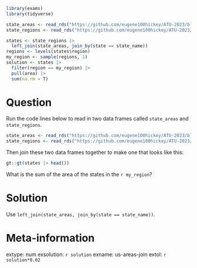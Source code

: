 ```r
library(exams)
library(tidyverse)

state_areas <- read_rds("https://github.com/eugene100hickey/ATU-2023/blob/main/rexams/data/state-areas?raw=true")
state_regions <- read_rds("https://github.com/eugene100hickey/ATU-2023/blob/main/rexams/data/state-regions?raw=true")

states <- state_regions |> 
  left_join(state_areas, join_by(state == state_name))
regions <- levels(states$region)
my_region <- sample(regions, 1)
solution <- states |> 
  filter(region == my_region) |> 
  pull(area) |> 
  sum(na.rm = T)
```


Question
========
Run the code lines below to read in two data frames called `state_areas` and `state_regions`. 

```r
state_areas <- read_rds("https://github.com/eugene100hickey/ATU-2023/blob/main/rexams/data/state-areas?raw=true")
state_regions <- read_rds("https://github.com/eugene100hickey/ATU-2023/blob/main/rexams/data/state-regions?raw=true")
```

Then join these two data frames together to make one that looks like this:

```r
gt::gt(states |> head())
```

What is the sum of the area of the states in the `r my_region`?

Solution
========
Use `left_join(state_areas, join_by(state == state_name))`.



Meta-information
================
extype: num
exsolution: `r solution`
exname: us-areas-join
extol: `r solution*0.02`
